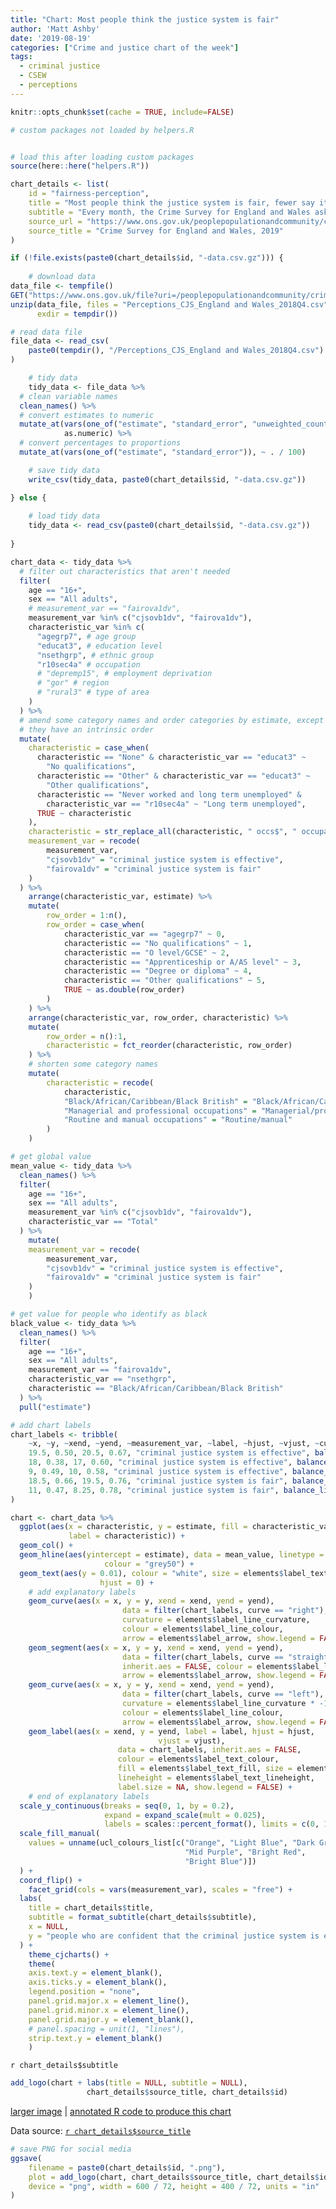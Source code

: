```yaml
---
title: "Chart: Most people think the justice system is fair"
author: 'Matt Ashby'
date: '2019-08-19'
categories: ["Crime and justice chart of the week"]
tags:
  - criminal justice
  - CSEW
  - perceptions
---
```


```r
knitr::opts_chunk$set(cache = TRUE, include=FALSE)
```

```r
# custom packages not loaded by helpers.R


# load this after loading custom packages
source(here::here("helpers.R"))
```

```r
chart_details <- list(
	id = "fairness-perception",
	title = "Most people think the justice system is fair, fewer say it's effective",
	subtitle = "Every month, the Crime Survey for England and Wales asks a representative sample of adults about their perceptions of the criminal justice system. Across age, education, ethnic and employment groups, most people believe the system as a whole is fair, but only about half say it is effective.",
	source_url = "https://www.ons.gov.uk/peoplepopulationandcommunity/crimeandjustice/datasets/perceptionscriminaljusticesystemcsewopendatatable",
	source_title = "Crime Survey for England and Wales, 2019"
)
```

```r
if (!file.exists(paste0(chart_details$id, "-data.csv.gz"))) {
	
	# download data	
data_file <- tempfile()
GET("https://www.ons.gov.uk/file?uri=/peoplepopulationandcommunity/crimeandjustice/datasets/perceptionscriminaljusticesystemcsewopendatatable/current/perceptionscjs2018q4.zip", write_disk(data_file))
unzip(data_file, files = "Perceptions_CJS_England and Wales_2018Q4.csv",
      exdir = tempdir())

# read data file
file_data <- read_csv(
	paste0(tempdir(), "/Perceptions_CJS_England and Wales_2018Q4.csv")
)

	# tidy data
	tidy_data <- file_data %>% 
  # clean variable names
  clean_names() %>% 
  # convert estimates to numeric
  mutate_at(vars(one_of("estimate", "standard_error", "unweighted_count")),
            as.numeric) %>% 
  # convert percentages to proportions
  mutate_at(vars(one_of("estimate", "standard_error")), ~ . / 100)

	# save tidy data
	write_csv(tidy_data, paste0(chart_details$id, "-data.csv.gz"))	

} else {
	
	# load tidy data
	tidy_data <- read_csv(paste0(chart_details$id, "-data.csv.gz"))
	
}
```

```r
chart_data <- tidy_data %>% 
  # filter out characteristics that aren't needed
  filter(
    age == "16+",
    sex == "All adults",
    # measurement_var == "fairova1dv",
    measurement_var %in% c("cjsovb1dv", "fairova1dv"),
    characteristic_var %in% c(
      "agegrp7", # age group
      "educat3", # education level
      "nsethgrp", # ethnic group
      "r10sec4a" # occupation
      # "depremp15", # employment deprivation
      # "gor" # region
      # "rural3" # type of area
    )
  ) %>% 
  # amend some category names and order categories by estimate, except where 
  # they have an intrinsic order
  mutate(
    characteristic = case_when(
      characteristic == "None" & characteristic_var == "educat3" ~ 
        "No qualifications",
      characteristic == "Other" & characteristic_var == "educat3" ~ 
        "Other qualifications",
      characteristic == "Never worked and long term unemployed" & 
        characteristic_var == "r10sec4a" ~ "Long term unemployed",
      TRUE ~ characteristic
    ),
    characteristic = str_replace_all(characteristic, " occs$", " occupations"),
    measurement_var = recode(
    	measurement_var, 
    	"cjsovb1dv" = "criminal justice system is effective", 
    	"fairova1dv" = "criminal justice system is fair"
    )
  ) %>% 
	arrange(characteristic_var, estimate) %>% 
	mutate(
		row_order = 1:n(),
		row_order = case_when(
			characteristic_var == "agegrp7" ~ 0,
			characteristic == "No qualifications" ~ 1,
			characteristic == "O level/GCSE" ~ 2,
			characteristic == "Apprenticeship or A/AS level" ~ 3,
			characteristic == "Degree or diploma" ~ 4,
			characteristic == "Other qualifications" ~ 5,
			TRUE ~ as.double(row_order)
		)
	) %>% 
	arrange(characteristic_var, row_order, characteristic) %>% 
	mutate(
		row_order = n():1,
		characteristic = fct_reorder(characteristic, row_order)
	) %>% 
	# shorten some category names
	mutate(
		characteristic = recode(
			characteristic,
			"Black/African/Caribbean/Black British" = "Black/African/Caribbean",
			"Managerial and professional occupations" = "Managerial/professional",
			"Routine and manual occupations" = "Routine/manual"
		)
	)

# get global value
mean_value <- tidy_data %>% 
  clean_names() %>% 
  filter(
    age == "16+",
    sex == "All adults",
    measurement_var %in% c("cjsovb1dv", "fairova1dv"),
    characteristic_var == "Total"
  ) %>% 
	mutate(
    measurement_var = recode(
    	measurement_var, 
    	"cjsovb1dv" = "criminal justice system is effective", 
    	"fairova1dv" = "criminal justice system is fair"
    )
	)

# get value for people who identify as black
black_value <- tidy_data %>% 
  clean_names() %>% 
  filter(
    age == "16+",
    sex == "All adults",
    measurement_var == "fairova1dv",
    characteristic_var == "nsethgrp",
    characteristic == "Black/African/Caribbean/Black British"
  ) %>% 
  pull("estimate")

# add chart labels
chart_labels <- tribble(
	~x, ~y, ~xend, ~yend, ~measurement_var, ~label, ~hjust, ~vjust, ~curve,
	19.5, 0.50, 20.5, 0.67, "criminal justice system is effective", balance_lines("50% of people overall say the CJS is effective", 3), "left", "bottom", "right",
	18, 0.38, 17, 0.60, "criminal justice system is effective", balance_lines("only 37% of 65–74s say the CJS is effective", 2), "left", "top", "left",
	9, 0.49, 10, 0.58, "criminal justice system is effective", balance_lines("white people are the ethnic group least likely to say the CJS is effective", 4), "left", "bottom", "right",
	18.5, 0.66, 19.5, 0.76, "criminal justice system is fair", balance_lines("66% of people overall say the CJS is fair", 3), "left", "bottom", "right",
	11, 0.47, 8.25, 0.78, "criminal justice system is fair", balance_lines("only 46% of black people say the CJS is fair", 4), "left", "top", "left"
)
```

```r
chart <- chart_data %>% 
  ggplot(aes(x = characteristic, y = estimate, fill = characteristic_var,
             label = characteristic)) +
  geom_col() +
  geom_hline(aes(yintercept = estimate), data = mean_value, linetype = "11", 
  					 colour = "grey50") +
  geom_text(aes(y = 0.01), colour = "white", size = elements$label_text_size, 
  					hjust = 0) +
	# add explanatory labels
	geom_curve(aes(x = x, y = y, xend = xend, yend = yend),
						 data = filter(chart_labels, curve == "right"), inherit.aes = FALSE,
						 curvature = elements$label_line_curvature,
						 colour = elements$label_line_colour,
						 arrow = elements$label_arrow, show.legend = FALSE) +
	geom_segment(aes(x = x, y = y, xend = xend, yend = yend),
						 data = filter(chart_labels, curve == "straight"),
						 inherit.aes = FALSE, colour = elements$label_line_colour,
						 arrow = elements$label_arrow, show.legend = FALSE) +
	geom_curve(aes(x = x, y = y, xend = xend, yend = yend),
						 data = filter(chart_labels, curve == "left"), inherit.aes = FALSE,
						 curvature = elements$label_line_curvature * -1,
						 colour = elements$label_line_colour,
						 arrow = elements$label_arrow, show.legend = FALSE) +
	geom_label(aes(x = xend, y = yend, label = label, hjust = hjust,
								 vjust = vjust),
						data = chart_labels, inherit.aes = FALSE,
						colour = elements$label_text_colour,
						fill = elements$label_text_fill, size = elements$label_text_size,
						lineheight = elements$label_text_lineheight,
						label.size = NA, show.legend = FALSE) +
	# end of explanatory labels
  scale_y_continuous(breaks = seq(0, 1, by = 0.2),
                     expand = expand_scale(mult = 0.025),
                     labels = scales::percent_format(), limits = c(0, 1)) +
  scale_fill_manual(
    values = unname(ucl_colours_list[c("Orange", "Light Blue", "Dark Green",
                                       "Mid Purple", "Bright Red", 
                                       "Bright Blue")])
  ) +
  coord_flip() +
	facet_grid(cols = vars(measurement_var), scales = "free") +
  labs(
    title = chart_details$title,
    subtitle = format_subtitle(chart_details$subtitle),
    x = NULL,
    y = "people who are confident that the criminal justice system is effective/fair"
  ) +
	theme_cjcharts() +
	theme(
    axis.text.y = element_blank(),
    axis.ticks.y = element_blank(),
    legend.position = "none",
    panel.grid.major.x = element_line(),
    panel.grid.minor.x = element_line(),
    panel.grid.major.y = element_blank(),
    # panel.spacing = unit(1, "lines"),
    strip.text.y = element_blank()
	)
```

`r chart_details$subtitle`

```r
add_logo(chart + labs(title = NULL, subtitle = NULL), 
				 chart_details$source_title, chart_details$id)
```

[larger image](../`r chart_details$id`.png) | [annotated R code to produce this chart](https://github.com/mpjashby/lesscrime.info/blob/master/content/post/`r chart_details$id`.Rmd)

Data source: [`r chart_details$source_title`](`r chart_details$source_url`)

```r
# save PNG for social media
ggsave(
	filename = paste0(chart_details$id, ".png"), 
	plot = add_logo(chart, chart_details$source_title, chart_details$id), 
	device = "png", width = 600 / 72, height = 400 / 72, units = "in"
)
```
